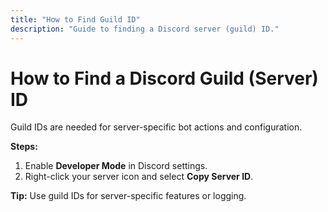 ```yaml
---
title: "How to Find Guild ID"
description: "Guide to finding a Discord server (guild) ID."
---
```


# How to Find a Discord Guild (Server) ID

Guild IDs are needed for server-specific bot actions and configuration.

**Steps:**

1. Enable **Developer Mode** in Discord settings.
2. Right-click your server icon and select **Copy Server ID**.

**Tip:** Use guild IDs for server-specific features or logging.
